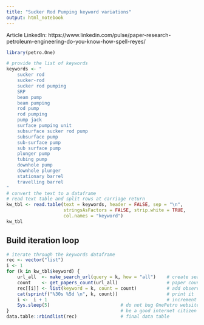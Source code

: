 ```yaml
---
title: "Sucker Rod Pumping keyword variations"
output: html_notebook
---
```


Article LinkedIn: https://www.linkedin.com/pulse/paper-research-petroleum-engineering-do-you-know-how-spell-reyes/



```r
library(petro.One)

# provide the list of keywords
keywords <- "    
    sucker rod
    sucker-rod
    sucker rod pumping
    SRP
    beam pump
    beam pumping
    rod pump
    rod pumping
    pump jack
    surface pumping unit
    subsurface sucker rod pump
    subsurface pump
    sub-surface pump
    sub surface pump
    plunger pump
    tubing pump
    downhole pump
    downhole plunger
    stationary barrel
    travelling barrel
"
# convert the text to a dataframe
# read text table and split rows at carriage return
kw_tbl <- read.table(text = keywords, header = FALSE, sep = "\n", 
                     stringsAsFactors = FALSE, strip.white = TRUE, 
                     col.names = "keyword")
kw_tbl
```



## Build iteration loop

```r
# iterate through the keywords dataframe
rec <- vector("list")
i <- 1
for (k in kw_tbl$keyword) {
    url_all  <- make_search_url(query = k, how = "all")    # create search query
    count    <- get_papers_count(url_all)                  # paper count
    rec[[i]] <- list(keyword = k, count = count)           # add observation
    cat(sprintf("%30s %5d \n", k, count))                  # print it
    i <-  i + 1                                            # increment counter
    Sys.sleep(5)                          # do not bug OnePetro website too much
}                                         # be a good internet citizen
data.table::rbindlist(rec)                # final data table
```
